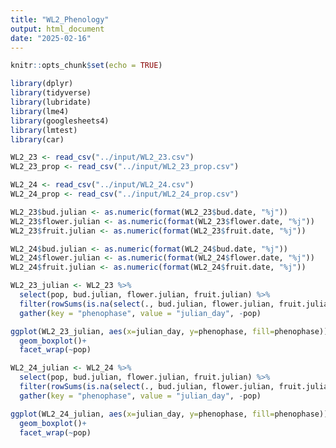 ```yaml
---
title: "WL2_Phenology"
output: html_document
date: "2025-02-16"
---
```


```r
knitr::opts_chunk$set(echo = TRUE)
```

```r
library(dplyr)
library(tidyverse)
library(lubridate)
library(lme4)
library(googlesheets4)
library(lmtest)
library(car)
```

```r
WL2_23 <- read_csv("../input/WL2_23.csv")
WL2_23_prop <- read_csv("../input/WL2_23_prop.csv")

WL2_24 <- read_csv("../input/WL2_24.csv")
WL2_24_prop <- read_csv("../input/WL2_24_prop.csv")
```

```r
WL2_23$bud.julian <- as.numeric(format(WL2_23$bud.date, "%j"))
WL2_23$flower.julian <- as.numeric(format(WL2_23$flower.date, "%j"))
WL2_23$fruit.julian <- as.numeric(format(WL2_23$fruit.date, "%j"))

WL2_24$bud.julian <- as.numeric(format(WL2_24$bud.date, "%j"))
WL2_24$flower.julian <- as.numeric(format(WL2_24$flower.date, "%j"))
WL2_24$fruit.julian <- as.numeric(format(WL2_24$fruit.date, "%j"))
```

```r
WL2_23_julian <- WL2_23 %>%
  select(pop, bud.julian, flower.julian, fruit.julian) %>%
  filter(rowSums(is.na(select(., bud.julian, flower.julian, fruit.julian))) < 3) %>%
  gather(key = "phenophase", value = "julian_day", -pop)

ggplot(WL2_23_julian, aes(x=julian_day, y=phenophase, fill=phenophase)) +
  geom_boxplot()+
  facet_wrap(~pop)

WL2_24_julian <- WL2_24 %>%
  select(pop, bud.julian, flower.julian, fruit.julian) %>%
  filter(rowSums(is.na(select(., bud.julian, flower.julian, fruit.julian))) < 3) %>%
  gather(key = "phenophase", value = "julian_day", -pop)

ggplot(WL2_24_julian, aes(x=julian_day, y=phenophase, fill=phenophase)) +
  geom_boxplot()+
  facet_wrap(~pop)
```

